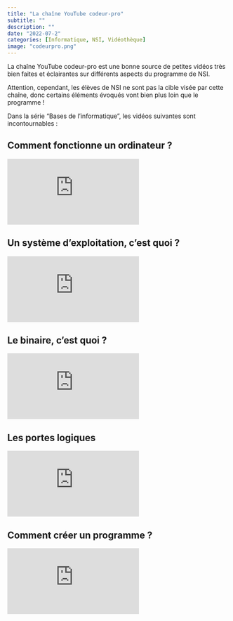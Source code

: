 ```yaml
---
title: "La chaîne YouTube codeur-pro"
subtitle: ""
description: ""
date: "2022-07-2"
categories: [Informatique, NSI, Vidéothèque]
image: "codeurpro.png"
---
```


<!-- wp:paragraph -->
<p>La chaîne YouTube codeur-pro est une bonne source de petites vidéos très bien faites et éclairantes sur différents aspects du programme de NSI.</p>
<!-- /wp:paragraph -->

<!-- wp:paragraph -->
<p>Attention, cependant, les élèves de NSI ne sont pas la cible visée par cette chaîne, donc certains éléments évoqués vont bien plus loin que le programme !</p>
<!-- /wp:paragraph -->

<!-- wp:paragraph -->
<p>Dans la série "Bases de l'informatique", les vidéos suivantes sont incontournables :</p>
<!-- /wp:paragraph -->

<!-- wp:heading -->
<h2>Comment fonctionne un ordinateur ?</h2>
<!-- /wp:heading -->

<iframe class = "video" src="https://www.youtube.com/embed/85XUJXHbjBo" title="YouTube video player" frameborder="0" allow="accelerometer; autoplay; clipboard-write; encrypted-media; gyroscope; picture-in-picture; web-share" allowfullscreen></iframe>

<!-- wp:heading -->
<h2>Un système d'exploitation, c'est quoi ?</h2>
<!-- /wp:heading -->

<iframe class="video" src="https://www.youtube.com/embed/YScMI8lsy9s" title="YouTube video player" frameborder="0" allow="accelerometer; autoplay; clipboard-write; encrypted-media; gyroscope; picture-in-picture; web-share" allowfullscreen></iframe>

<!-- wp:heading -->
<h2>Le binaire, c'est quoi ?</h2>
<!-- /wp:heading -->

<iframe class="video" src="https://www.youtube.com/embed/ysoWgx186DM" title="YouTube video player" frameborder="0" allow="accelerometer; autoplay; clipboard-write; encrypted-media; gyroscope; picture-in-picture; web-share" allowfullscreen></iframe>

<!-- wp:heading -->
<h2>Les portes logiques</h2>
<!-- /wp:heading -->

<iframe class="video" src="https://www.youtube.com/embed/iTH39L2d7bg" title="YouTube video player" frameborder="0" allow="accelerometer; autoplay; clipboard-write; encrypted-media; gyroscope; picture-in-picture; web-share" allowfullscreen></iframe>

<!-- wp:heading -->
<h2>Comment créer un programme ?</h2>
<!-- /wp:heading -->

<iframe class="video" src="https://www.youtube.com/embed/WCxMw9qi8TE" title="YouTube video player" frameborder="0" allow="accelerometer; autoplay; clipboard-write; encrypted-media; gyroscope; picture-in-picture; web-share" allowfullscreen></iframe>
